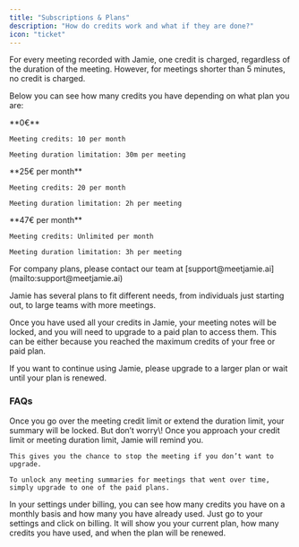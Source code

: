```yaml
---
title: "Subscriptions & Plans"
description: "How do credits work and what if they are done?"
icon: "ticket"
---
```


For every meeting recorded with Jamie, one credit is charged, regardless of the duration of the meeting. However, for meetings shorter than 5 minutes, no credit is charged.

Below you can see how many credits you have depending on what plan you are:

<CardGroup cols={3}>
  <Card title="Free">
    **0€**

    Meeting credits: 10 per month

    Meeting duration limitation: 30m per meeting
  </Card>
  <Card title="Plus">
    **25€ per month**

    Meeting credits: 20 per month

    Meeting duration limitation: 2h per meeting
  </Card>
  <Card title="Pro">
    **47€ per month**

    Meeting credits: Unlimited per month

    Meeting duration limitation: 3h per meeting
  </Card>
</CardGroup>

<Card title="Team plan & Enterprise (on request)">
  For company plans, please contact our team at [support@meetjamie.ai](mailto:support@meetjamie.ai)
</Card>

Jamie has several plans to fit different needs, from individuals just starting out, to large teams with more meetings. 

Once you have used all your credits in Jamie, your meeting notes will be locked, and you will need to upgrade to a paid plan to access them. This can be either because you reached the maximum credits of your free or paid plan.

If you want to continue using Jamie, please upgrade to a larger plan or wait until your plan is renewed.

### FAQs

<AccordionGroup>
  <Accordion title="What happens when you go over the limit?" defaultOpen="false">
    Once you go over the meeting credit limit or extend the duration limit, your summary will be locked. But don’t worry\! Once you approach your credit limit or meeting duration limit, Jamie will remind you.

    This gives you the chance to stop the meeting if you don’t want to upgrade.

    To unlock any meeting summaries for meetings that went over time, simply upgrade to one of the paid plans.
  </Accordion>
  <Accordion title="Where can I see how many credits I have used?" defaultOpen="false">
    In your settings under billing, you can see how many credits you have on a monthly basis and how many you have already used.
  </Accordion>
  <Accordion title="How to see when your plan renews?" defaultOpen="false">
    Just go to your settings and click on billing. It will show you your current plan, how many credits you have used, and when the plan will be renewed.
  </Accordion>
</AccordionGroup>